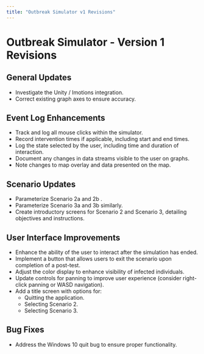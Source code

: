 ```yaml
---
title: "Outbreak Simulator v1 Revisions"
---
```


# Outbreak Simulator - Version 1 Revisions

## General Updates

-   Investigate the Unity / Imotions integration.
-   Correct existing graph axes to ensure accuracy.

## Event Log Enhancements

-   Track and log all mouse clicks within the simulator.
-   Record intervention times if applicable, including start and end times.
-   Log the state selected by the user, including time and duration of interaction.
-   Document any changes in data streams visible to the user on graphs.
-   Note changes to map overlay and data presented on the map.

## Scenario Updates

-   Parameterize Scenario 2a and 2b .
-   Parameterize Scenario 3a and 3b similarly.
-   Create introductory screens for Scenario 2 and Scenario 3, detailing objectives and instructions.

## User Interface Improvements

-   Enhance the ability of the user to interact after the simulation has ended.
-   Implement a button that allows users to exit the scenario upon completion of a post-test.
-   Adjust the color display to enhance visibility of infected individuals.
-   Update controls for panning to improve user experience (consider right-click panning or WASD navigation).
-   Add a title screen with options for:
    -   Quitting the application.
    -   Selecting Scenario 2.
    -   Selecting Scenario 3.

## Bug Fixes

-   Address the Windows 10 quit bug to ensure proper functionality.
